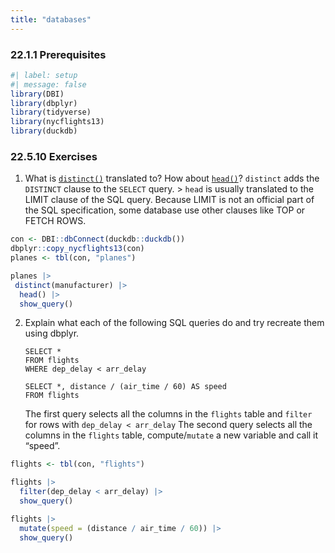 ```yaml
---
title: "databases"
---
```


### **22.1.1 Prerequisites**

```r
#| label: setup
#| message: false
library(DBI)
library(dbplyr)
library(tidyverse)
library(nycflights13)
library(duckdb)
```

### **22.5.10 Exercises**

1.  What is [`distinct()`](https://dplyr.tidyverse.org/reference/distinct.html) translated to? How about [`head()`](https://rdrr.io/r/utils/head.html)?
`distinct` adds the `DISTINCT` clause to the `SELECT` query.
> `head` is usually translated to the LIMIT clause of the SQL query. Because LIMIT is not an official part of the SQL specification, some database use other clauses like TOP or FETCH ROWS.

```r
con <- DBI::dbConnect(duckdb::duckdb())
dbplyr::copy_nycflights13(con)
planes <- tbl(con, "planes")

planes |>
 distinct(manufacturer) |>
  head() |>
  show_query()
```

2.  Explain what each of the following SQL queries do and try recreate them using dbplyr.

    ```         
    SELECT *  
    FROM flights 
    WHERE dep_delay < arr_delay 
    
    SELECT *, distance / (air_time / 60) AS speed 
    FROM flights   
    ```
  The first query selects all the columns in the `flights` table and `filter` for rows with `dep_delay < arr_delay` 
  The second query selects all the columns in the `flights` table, compute/`mutate` a new variable and call it "speed".

```r
flights <- tbl(con, "flights")

flights |>
  filter(dep_delay < arr_delay) |>
  show_query()
```
```r
flights |>
  mutate(speed = (distance / air_time / 60)) |>
  show_query()
```

